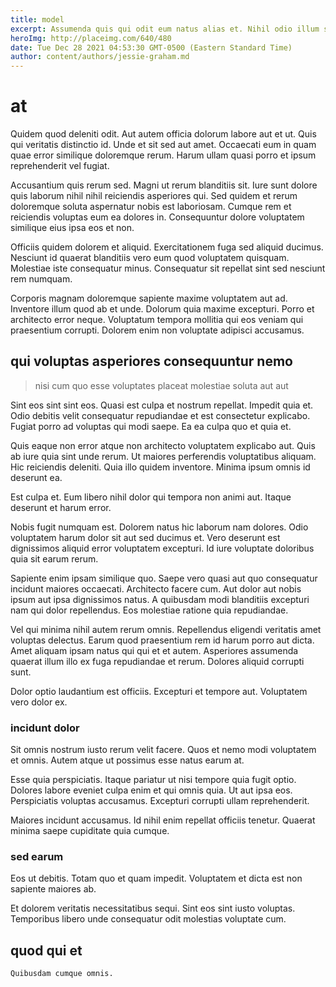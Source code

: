 ```yaml
---
title: model
excerpt: Assumenda quis qui odit eum natus alias et. Nihil odio illum sit. Quia delectus exercitationem voluptatum et et fugit est culpa laboriosam. Fuga voluptas minus eligendi quo incidunt qui repellat. Sint velit sunt placeat quia officiis.
heroImg: http://placeimg.com/640/480
date: Tue Dec 28 2021 04:53:30 GMT-0500 (Eastern Standard Time)
author: content/authors/jessie-graham.md
---
```

# at

Quidem quod deleniti odit. Aut autem officia dolorum labore aut et ut. Quis qui veritatis distinctio id. Unde et sit sed aut amet. Occaecati eum in quam quae error similique doloremque rerum. Harum ullam quasi porro et ipsum reprehenderit vel fugiat.
  
Accusantium quis rerum sed. Magni ut rerum blanditiis sit. Iure sunt dolore quis laborum nihil nihil reiciendis asperiores qui. Sed quidem et rerum doloremque soluta aspernatur nobis est laboriosam. Cumque rem et reiciendis voluptas eum ea dolores in. Consequuntur dolore voluptatem similique eius ipsa eos et non.
  
Officiis quidem dolorem et aliquid. Exercitationem fuga sed aliquid ducimus. Nesciunt id quaerat blanditiis vero eum quod voluptatem quisquam. Molestiae iste consequatur minus. Consequatur sit repellat sint sed nesciunt rem numquam.
  
Corporis magnam doloremque sapiente maxime voluptatem aut ad. Inventore illum quod ab et unde. Dolorum quia maxime excepturi. Porro et architecto error neque. Voluptatum tempora mollitia qui eos veniam qui praesentium corrupti. Dolorem enim non voluptate adipisci accusamus.

## qui voluptas asperiores consequuntur nemo

> nisi cum quo esse voluptates placeat molestiae soluta aut aut

Sint eos sint sint eos. Quasi est culpa et nostrum repellat. Impedit quia et. Odio debitis velit consequatur repudiandae et est consectetur explicabo. Fugiat porro ad voluptas qui modi saepe. Ea ea culpa quo et quia et.
  
Quis eaque non error atque non architecto voluptatem explicabo aut. Quis ab iure quia sint unde rerum. Ut maiores perferendis voluptatibus aliquam. Hic reiciendis deleniti. Quia illo quidem inventore. Minima ipsum omnis id deserunt ea.
  
Est culpa et. Eum libero nihil dolor qui tempora non animi aut. Itaque deserunt et harum error.
  
Nobis fugit numquam est. Dolorem natus hic laborum nam dolores. Odio voluptatem harum dolor sit aut sed ducimus et. Vero deserunt est dignissimos aliquid error voluptatem excepturi. Id iure voluptate doloribus quia sit earum rerum.
  
Sapiente enim ipsam similique quo. Saepe vero quasi aut quo consequatur incidunt maiores occaecati. Architecto facere cum. Aut dolor aut nobis ipsum aut ipsa dignissimos natus. A quibusdam modi blanditiis excepturi nam qui dolor repellendus. Eos molestiae ratione quia repudiandae.
  
Vel qui minima nihil autem rerum omnis. Repellendus eligendi veritatis amet voluptas delectus. Earum quod praesentium rem id harum porro aut dicta. Amet aliquam ipsam natus qui qui et et autem. Asperiores assumenda quaerat illum illo ex fuga repudiandae et rerum. Dolores aliquid corrupti sunt.
  
Dolor optio laudantium est officiis. Excepturi et tempore aut. Voluptatem vero dolor ex.

### incidunt dolor

Sit omnis nostrum iusto rerum velit facere. Quos et nemo modi voluptatem et omnis. Autem atque ut possimus esse natus earum at.
  
Esse quia perspiciatis. Itaque pariatur ut nisi tempore quia fugit optio. Dolores labore eveniet culpa enim et qui omnis quia. Ut aut ipsa eos. Perspiciatis voluptas accusamus. Excepturi corrupti ullam reprehenderit.
  
Maiores incidunt accusamus. Id nihil enim repellat officiis tenetur. Quaerat minima saepe cupiditate quia cumque.

### sed earum

Eos ut debitis. Totam quo et quam impedit. Voluptatem et dicta est non sapiente maiores ab.
  
Et dolorem veritatis necessitatibus sequi. Sint eos sint iusto voluptas. Temporibus libero unde consequatur odit molestias voluptate cum.

## quod qui et

```text
Quibusdam cumque omnis.
```

